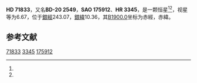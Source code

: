 {{Starbox begin
| name = HD 71833
}}
{{Starbox observe
| epoch = [[J2000.0|J2000.0]]
| constell = {{星座名待查}}<ref name=SIMBAD>{{cite web
 | url=http://simbad.u-strasbg.fr/simbad/sim-id?Ident=HR+3345
 | title=Pulsating variable Star
 | publisher=Centre de Données astronomiques de Strasbourg
 | work=SIMBAD
 | accessdate=2012-07-13
 | archive-date=2016-03-18
 | archive-url=https://web.archive.org/web/20160318091210/http://simbad.u-strasbg.fr/simbad/sim-id?Ident=HR+3345
 | dead-url=no
 }}</ref><ref name=DATA>{{cite web
 | url=http://vizier.u-strasbg.fr/viz-bin/VizieR-5?-out.add=.&-source=5050&-corr=PK=HR&-out.max=9999&HR=3345
 | title=VizieR Detailed Page
 | accessdate=2012-07-13
 | archive-date=2016-03-04
 | archive-url=https://web.archive.org/web/20160304224010/http://vizier.u-strasbg.fr/viz-bin/VizieR-5?-out.add=.&-source=5050&-corr=PK=HR&-out.max=9999&HR=3345
 | dead-url=no
 }}</ref>
| 星官 = 
| ra = {{RA|8|28|53.3}}<ref name=SIMBAD /><ref name=DATA />
| dec = {{DEC|-20|57|1}}<ref name=SIMBAD /><ref name=DATA />
| appmag_v = 6.67<ref name=SIMBAD /><ref name=DATA />
}}
{{Starbox character
| class = B8III<ref name=SIMBAD /><ref name=DATA />
| b-v = -0.06<ref name=SIMBAD /><ref name=DATA />
| u-b = -0.41<ref name=SIMBAD /><ref name=DATA />
| r-i = <ref name=SIMBAD /><ref name=DATA />
| variable = 
}}
{{Starbox astrometry
| radial_v = -0.41
| prop_mo_ra = 7
| parallax = 
| p_error = 
}}
{{Starbox catalog
| names =BD-20 2549，[[SAO星表|SAO]] 175912，[[HD星表|HD]] 71833，[[HR星表|HR]] 3345}}
{{Starbox reference |Simbad=HR+3345}}
{{Starbox end}}

'''HD 71833'''，又名'''BD-20 2549'''，'''SAO 175912'''、'''HR 3345'''，是一颗恒星<ref name=SIMBAD /><ref name=DATA />，视星等为6.67，位于[[銀道座標系|銀經]]243.07，[[銀道座標系|銀緯]]10.36，其[[B1900.0|B1900.0]]坐标为赤經{{RA|8|24|26.8}}，赤緯{{DEC|-20|10.36|3}}。

== 参考文献 ==
{{reflist}}

{{star-stub}}

[[Category:HD和HDE天體|71833]]
[[Category:HR天體|3345]]
[[Category:SAO天體|175912]]